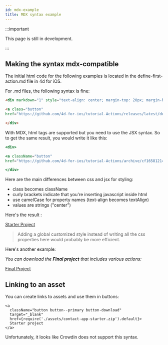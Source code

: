 ```yaml
---
id: mdx-example
title: MDX syntax example
---
```


:::important

This page is still in development.

:::

## Making the syntax mdx-compatible

The initial html code for the following examples is located in the define-first-action.md file in 4d for iOS.

For .md files, the following syntax is fine: 

```html
<div markdown="1" style="text-align: center; margin-top: 20px; margin-bottom: 20px"> 

<a class="button"
href="https://github.com/4d-for-ios/tutorial-Actions/releases/latest/download/tutorial-Actions.zip">STARTER PROJECT</a>

</div>
```

With MDX, html tags are supported but you need to use the JSX syntax. So to get the same result, you would write it like this: 


```jsx {1,3}
<div>

<a className="button"
href="https://github.com/4d-for-ios/tutorial-Actions/archive/cf16581214a8a6e4e4067bcff43ac1265ec43ff7.zip">STARTER PROJECT</a>

</div>
```
Here are the main differences between css and jsx for styling:
- class becomes className
- curly brackets indicate that you're inserting javascript inside html
- use camelCase for property names (text-align becomes textAlign)
- values are strings ("center")

Here's the result :
<div style= {{ display: "flex", justifyContent: "center", marginTop: "20px", marginBottom: "20px" }}>
<a className="button button--primary button-download" href="https://github.com/4d-for-ios/tutorial-Actions/archive/cf16581214a8a6e4e4067bcff43ac1265ec43ff7.zip">Starter Project</a>
</div>

>Adding a global customized style instead of writing all the css properties here would probably be more efficient.

Here's another example:

*You can download the **Final project** that includes various actions:*

<div style= {{ display: "flex", justifyContent: "center", marginTop: "20px", marginBottom: "20px" }}>
<a className="button button--primary button-download" href="https://github.com/4d-for-ios/tutorial-Actions/releases/latest/download/tutorial-Actions.zip">Final Project</a>
</div>

## Linking to an asset

You can create links to assets and use them in buttons:

```
<a
  className="button button--primary button-download"
  target="_blank"
  href={require('./assets/contact-app-starter.zip').default}>
  Starter project
</a>
```

Unfortunately, it looks like Crowdin does not support this syntax.